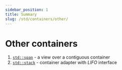 ---
sidebar_position: 1
title: Summary
slug: /std/containers/other/
---

# Other containers

1. [`std::span`](span) - a view over a contiguous container
2. [`std::stack`](stack) - container adapter with *LIFO* interface
